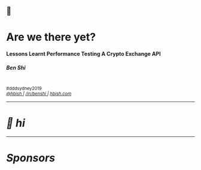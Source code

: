 ## 🚀
# Are we there yet?
#### Lessons Learnt Performance Testing A Crypto Exchange API
##### Ben Shi

<br /> 
<small>#dddsydney2019</small>

<footer>
    <small>
        <a href="https://twitter.com/hbish" target="_blank">
            <i class="fab fa-twitter"/> @hbish
        </a>
        <span> | </span>
        <a href="https://www.linkedin.com/in/benshi/" target="_blank">
            <i class="fab fa-linkedin"/> /in/benshi
        </a>
        <span> | </span>
        <a href="https://hbish.com" target="_blank">
            <i class="fas fa-home"/> hbish.com
        </a>
    </small>
</footer>

---

# 👋 hi

---
<!-- note
- Before I start I just want to thank all the sponsors and organisers who make DDDSydney 2019 possible.
- And also a huge thank you to you guys in the audience today for voting and giving me an opportunity to talk here today.
-->

# Sponsors

